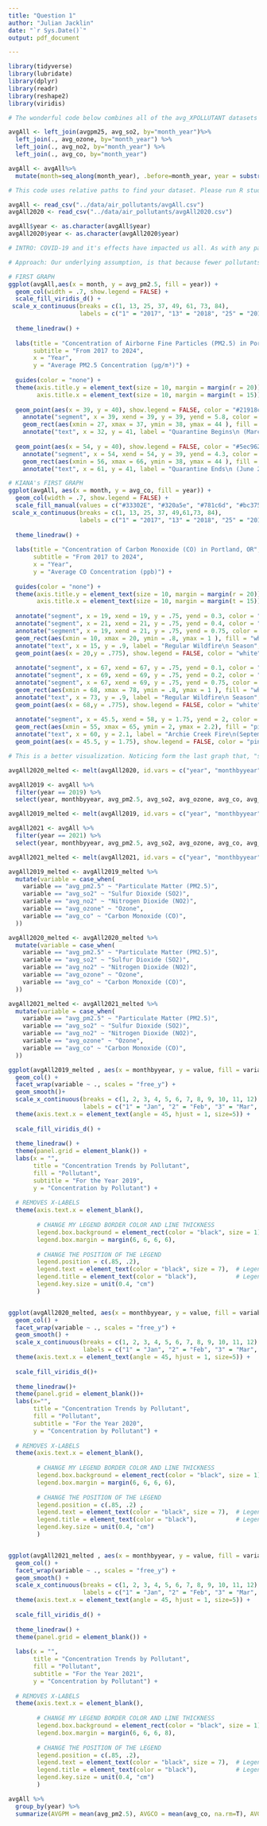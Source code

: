 ```yaml
---
title: "Question 1"
author: "Julian Jacklin"
date: "`r Sys.Date()`"
output: pdf_document

---
```


```r
library(tidyverse)
library(lubridate)
library(dplyr)
library(readr)
library(reshape2)
library(viridis)
```


```r

# The wonderful code below combines all of the avg_XPOLLUTANT datasets from data_cleanup, into one dataframe, adding a character-type `year` variable, a numeric `month` variable, and a numeric `month by year` variable (Jan-Dec, coded as 1-12). DO NOT RUN THIS CODE if avgAll and avgAll2020 are present in the air data folder. 

avgAll <- left_join(avgpm25, avg_so2, by="month_year")%>%
  left_join(., avg_ozone, by="month_year") %>%
  left_join(., avg_no2, by="month_year") %>%
  left_join(., avg_co, by="month_year") 

avgAll <- avgAll%>%
  mutate(month=seq_along(month_year), .before=month_year, year = substr(month_year, 0, 4), monthbyyear= rep(1:12, 7))
```

```r
# This code uses relative paths to find your dataset. Please run R studio through the R project in the folder.

avgAll <- read_csv("../data/air_pollutants/avgAll.csv")
avgAll2020 <- read_csv("../data/air_pollutants/avgAll2020.csv")

avgAll$year <- as.character(avgAll$year)
avgAll2020$year <- as.character(avgAll2020$year)
```


```r

# INTRO: COVID-19 and it's effects have impacted us all. As with any pandemic, the primary concerns worldwide were largely related to public health and economic welfare. Like many other nations, the U.S met the the concerns of the former, by enacting state-by-state quarantines ("stay-at-home" orders). Subsequently, major metropolitan centers in the nation characterized by greater motor-vehicle traffic, experienced a dramatic dip in commuter density as quarantine mandates went into effect and drastically fewer commuters had to drive to work each day. One impact of COVID-19 that has yet to be discussed as severely as the others, is its impact on our climate; particularly, on air quality. A popular assumption, is that air quality improved during this time, as less commuters were "on the road", and so less vehicles were used and emitting pollutants. We are interested in exploring this assumption by analyzing the concentration levels of major pollutants produced by motor-vehicles (namely, the variables PM2.5, SO2, NO2, CO, and Ozone), before, during, and after quarantine, using our chosen dataset.

# Approach: Our underlying assumption, is that because fewer pollutants were emitted into the atmosphere in Portland, from March 2020 - June 2021 (span of Oregon state quarantine mandate). Our dataset offers average pollutant concentrations by month, over sever years (Jan 2017 - Dec 2023). In our first graph we have chosen to focus on PM2.5 concentrations over this 7-year window, since this is the most hazardous and prominent pollutant that motor-vehicles emit—additionally, we'd like to observe its trends in recent history, through the quarantine, and afterward, to identify any contrasts. We are visualizing this data by a column graph, such that each column is a month, sectioned by color and year, with markers indicating the beginning and end of Oregon's quarantine. Our second graph(a collection of three plots) explores concentration trends by the other pollutants, over each year in the immediate window around quarantine (2019, 2020, 2021). This is done via a trend line, overlayed by columns to distinguish monthly concentrations readings. Both of these plots help us better visualize trends in major pollutant concentrations over time, which services our primary goal of comparing pollutant trends before, during, and after quarantine. 

```

```r
# FIRST GRAPH
ggplot(avgAll,aes(x = month, y = avg_pm2.5, fill = year)) +
  geom_col(width = .7, show.legend = FALSE) +
  scale_fill_viridis_d() +
 scale_x_continuous(breaks = c(1, 13, 25, 37, 49, 61, 73, 84), 
                    labels = c("1" = "2017", "13" = "2018", "25" = "2019", "37" = "2020", "49" = "2021", "61" = "2022", "73" = "2023", "84" = "2024")) +
   
  theme_linedraw() +
  
  labs(title = "Concentration of Airborne Fine Particles (PM2.5) in Portland, OR",
       subtitle = "From 2017 to 2024",
       x = "Year",
       y = "Average PM2.5 Concentration (µg/m³)") +
  
  guides(color = "none") +
  theme(axis.title.y = element_text(size = 10, margin = margin(r = 20)), 
        axis.title.x = element_text(size = 10, margin = margin(t = 15))) +
  
  geom_point(aes(x = 39, y = 40), show.legend = FALSE, color = "#21918c", shape = 6) +
    annotate("segment", x = 39, xend = 39, y = 39, yend = 5.8, color = "#21918c", linewidth = .5, linetype = "dashed") +
    geom_rect(aes(xmin = 27, xmax = 37, ymin = 38, ymax = 44 ), fill = "#21918c", alpha = 0.008) +
    annotate("text", x = 32, y = 41, label = "Quarantine Begins\n (March 2020)", size = 2) +
  
  geom_point(aes(x = 54, y = 40), show.legend = FALSE, color = "#5ec962", shape = 6) +
    annotate("segment", x = 54, xend = 54, y = 39, yend = 4.3, color = "#5ec962", linewidth = .5, linetype = "dashed") +
    geom_rect(aes(xmin = 56, xmax = 66, ymin = 38, ymax = 44 ), fill = "#5ec962", alpha = 0.008) +
    annotate("text", x = 61, y = 41, label = "Quarantine Ends\n (June 2021)", size = 2)
```

```r
# KIANA's FIRST GRAPH
ggplot(avgAll, aes(x = month, y = avg_co, fill = year)) +
  geom_col(width = .7, show.legend = FALSE) +
  scale_fill_manual(values = c("#33302E", "#320a5e", "#781c6d", "#bc3754", "#ed6925", "#fbb61a", "#fcffa4")) +
 scale_x_continuous(breaks = c(1, 13, 25, 37, 49,61,73, 84), 
                    labels = c("1" = "2017", "13" = "2018", "25" = "2019", "37" = "2020", "49" = "2021", "61" = "2022", "73" = "2023", "84" = "2024")) +
  
  theme_linedraw() +
  
  labs(title = "Concentration of Carbon Monoxide (CO) in Portland, OR",
       subtitle = "From 2017 to 2024",
       x = "Year",
       y = "Average CO Concentration (ppb)") +
  
  guides(color = "none") +
  theme(axis.title.y = element_text(size = 10, margin = margin(r = 20)), 
        axis.title.x = element_text(size = 10, margin = margin(t = 15))) +
  
  annotate("segment", x = 19, xend = 19, y = .75, yend = 0.3, color = "white", linewidth = .5, linetype = "dashed") +
  annotate("segment", x = 21, xend = 21, y = .75, yend = 0.4, color = "white", linewidth = .5, linetype = "dashed") +
  annotate("segment", x = 19, xend = 21, y = .75, yend = 0.75, color = "white", linewidth = .5) +
  geom_rect(aes(xmin = 10, xmax = 20, ymin = .8, ymax = 1 ), fill = "white", alpha = 0.05) +
  annotate("text", x = 15, y = .9, label = "Regular Wildfire\n Season", size = 2) +
  geom_point(aes(x = 20,y = .775), show.legend = FALSE, color = "white", shape = 6, size = .5) +
  
  annotate("segment", x = 67, xend = 67, y = .75, yend = 0.1, color = "white", linewidth = .5, linetype = "dashed") +
  annotate("segment", x = 69, xend = 69, y = .75, yend = 0.2, color = "white", linewidth = .5, linetype = "dashed") +
  annotate("segment", x = 67, xend = 69, y = .75, yend = 0.75, color = "white", linewidth = .5) +
  geom_rect(aes(xmin = 68, xmax = 78, ymin = .8, ymax = 1 ), fill = "white", alpha = 0.05) +
  annotate("text", x = 73, y = .9, label = "Regular Wildfire\n Season", size = 2) +
  geom_point(aes(x = 68,y = .775), show.legend = FALSE, color = "white", shape = 6, size=.5) +
  
  annotate("segment", x = 45.5, xend = 58, y = 1.75, yend = 2, color = "pink", linewidth = .5) +
  geom_rect(aes(xmin = 55, xmax = 65, ymin = 2, ymax = 2.2), fill = "pink", alpha = 0.05) +
  annotate("text", x = 60, y = 2.1, label = "Archie Creek Fire\n(September 2020)", size = 2) +
  geom_point(aes(x = 45.5, y = 1.75), show.legend = FALSE, color = "pink", size = .5)

```





  
```r
# This is a better visualization. Noticing form the last graph that, "something was up," in 2020, I created a visualization that focuses on the different pollutants' levels in 2020, similar to the second graph in this document. I first melted the data frame to a longer form, and faceted by the pollutant levels (essentially). This was just a cool ggplot trick.
```

```r
avgAll2020_melted <- melt(avgAll2020, id.vars = c("year", "monthbyyear"))

avgAll2019 <- avgAll %>%
  filter(year == 2019) %>%
  select(year, monthbyyear, avg_pm2.5, avg_so2, avg_ozone, avg_co, avg_no2)

avgAll2019_melted <- melt(avgAll2019, id.vars = c("year", "monthbyyear"))

avgAll2021 <- avgAll %>%
  filter(year == 2021) %>%
  select(year, monthbyyear, avg_pm2.5, avg_so2, avg_ozone, avg_co, avg_no2)

avgAll2021_melted <- melt(avgAll2021, id.vars = c("year", "monthbyyear"))

avgAll2019_melted <- avgAll2019_melted %>%
  mutate(variable = case_when(
    variable == "avg_pm2.5" ~ "Particulate Matter (PM2.5)",
    variable == "avg_so2" ~ "Sulfur Dioxide (SO2)",
    variable == "avg_no2" ~ "Nitrogen Dioxide (NO2)",
    variable == "avg_ozone" ~ "Ozone",
    variable == "avg_co" ~ "Carbon Monoxide (CO)",
  ))

avgAll2020_melted <- avgAll2020_melted %>%
  mutate(variable = case_when(
    variable == "avg_pm2.5" ~ "Particulate Matter (PM2.5)",
    variable == "avg_so2" ~ "Sulfur Dioxide (SO2)",
    variable == "avg_no2" ~ "Nitrogen Dioxide (NO2)",
    variable == "avg_ozone" ~ "Ozone",
    variable == "avg_co" ~ "Carbon Monoxide (CO)",
  ))

avgAll2021_melted <- avgAll2021_melted %>%
  mutate(variable = case_when(
    variable == "avg_pm2.5" ~ "Particulate Matter (PM2.5)",
    variable == "avg_so2" ~ "Sulfur Dioxide (SO2)",
    variable == "avg_no2" ~ "Nitrogen Dioxide (NO2)",
    variable == "avg_ozone" ~ "Ozone",
    variable == "avg_co" ~ "Carbon Monoxide (CO)",
  ))
```

```r
ggplot(avgAll2019_melted , aes(x = monthbyyear, y = value, fill = variable)) +
  geom_col() +
  facet_wrap(variable ~ ., scales = "free_y") +
  geom_smooth()+
  scale_x_continuous(breaks = c(1, 2, 3, 4, 5, 6, 7, 8, 9, 10, 11, 12), 
                     labels = c("1" = "Jan", "2" = "Feb", "3" = "Mar", "4" = "Apr", "5" = "May", "6" = "Jun", "7" = "Jul", "8" = "Aug", "9" = "Sep", "10" = "Oct", "11" = "Nov", "12" = "Dec")) +
  theme(axis.text.x = element_text(angle = 45, hjust = 1, size=5)) +
  
  scale_fill_viridis_d() +
  
  theme_linedraw() +
  theme(panel.grid = element_blank()) +
  labs(x = "", 
       title = "Concentration Trends by Pollutant",
       fill = "Pollutant",
       subtitle = "For the Year 2019",
       y = "Concentration by Pollutant") +
  
  # REMOVES X-LABELS
  theme(axis.text.x = element_blank(),
        
        # CHANGE MY LEGEND BORDER COLOR AND LINE THICKNESS
        legend.box.background = element_rect(color = "black", size = 1),
        legend.box.margin = margin(6, 6, 6, 6),
        
        # CHANGE THE POSITION OF THE LEGEND
        legend.position = c(.85, .2),
        legend.text = element_text(color = "black", size = 7),  # Legend text color and size
        legend.title = element_text(color = "black"),           # Legend title color
        legend.key.size = unit(0.4, "cm")
        )


ggplot(avgAll2020_melted, aes(x = monthbyyear, y = value, fill = variable)) +
  geom_col() +
  facet_wrap(variable ~ ., scales = "free_y") +
  geom_smooth() +
  scale_x_continuous(breaks = c(1, 2, 3, 4, 5, 6, 7, 8, 9, 10, 11, 12), 
                     labels = c("1" = "Jan", "2" = "Feb", "3" = "Mar", "4" = "Apr", "5" = "May", "6" = "Jun", "7" = "Jul", "8" = "Aug", "9" = "Sep", "10" = "Oct", "11" = "Nov", "12" = "Dec")) +
  theme(axis.text.x = element_text(angle = 45, hjust = 1, size=5)) +
  
  scale_fill_viridis_d()+
  
  theme_linedraw()+
  theme(panel.grid = element_blank())+
  labs(x="", 
       title = "Concentration Trends by Pollutant",
       fill = "Pollutant",
       subtitle = "For the Year 2020", 
       y = "Concentration by Pollutant") +
  
  # REMOVES X-LABELS
  theme(axis.text.x = element_blank(),
        
        # CHANGE MY LEGEND BORDER COLOR AND LINE THICKNESS
        legend.box.background = element_rect(color = "black", size = 1),
        legend.box.margin = margin(6, 6, 6, 6),
        
        # CHANGE THE POSITION OF THE LEGEND
        legend.position = c(.85, .2) ,
        legend.text = element_text(color = "black", size = 7),  # Legend text color and size
        legend.title = element_text(color = "black"),           # Legend title color
        legend.key.size = unit(0.4, "cm")
        )


ggplot(avgAll2021_melted , aes(x = monthbyyear, y = value, fill = variable)) +
  geom_col() +
  facet_wrap(variable ~ ., scales = "free_y") +
  geom_smooth() +
  scale_x_continuous(breaks = c(1, 2, 3, 4, 5, 6, 7, 8, 9, 10, 11, 12), 
                     labels = c("1" = "Jan", "2" = "Feb", "3" = "Mar", "4" = "Apr", "5" = "May", "6" = "Jun", "7" = "Jul", "8" = "Aug", "9" = "Sep", "10" = "Oct", "11" = "Nov", "12" = "Dec")) +
  theme(axis.text.x = element_text(angle = 45, hjust = 1, size=5)) +
  
  scale_fill_viridis_d() +
  
  theme_linedraw() +
  theme(panel.grid = element_blank()) +
  
  labs(x = "", 
       title = "Concentration Trends by Pollutant", 
       fill = "Pollutant", 
       subtitle = "For the Year 2021", 
       y = "Concentration by Pollutant") +
  
  # REMOVES X-LABELS
  theme(axis.text.x = element_blank(),
        
        # CHANGE MY LEGEND BORDER COLOR AND LINE THICKNESS
        legend.box.background = element_rect(color = "black", size = 1),
        legend.box.margin = margin(6, 6, 6, 8),
        
        # CHANGE THE POSITION OF THE LEGEND
        legend.position = c(.85, .2),
        legend.text = element_text(color = "black", size = 7),  # Legend text color and size
        legend.title = element_text(color = "black"),           # Legend title color
        legend.key.size = unit(0.4, "cm")
        )
```


```r
avgAll %>%
  group_by(year) %>%
  summarize(AVGPM = mean(avg_pm2.5), AVGCO = mean(avg_co, na.rm=T), AVGNO = mean(avg_no2, na.rm=T), AVGSO = mean(avg_so2, na.rm=T))
```



